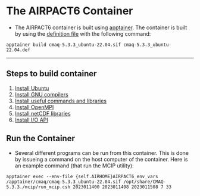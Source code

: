 # The AIRPACT6 Container {.unnumbered}

- The AIRPACT6 container is built using [apptainer](https://apptainer.org). The container is built by using the [definition file](../dev/apptainer/cmaqv5.3.3_ubuntu22.04.def) with the following command:

```
apptainer build cmaq-5.3.3_ubuntu-22.04.sif cmaq-5.3.3_ubuntu-22.04.def
```

---

## Steps to build container

1. [Install Ubuntu](ubuntu.qmd)
2. [Install GNU compilers](gnu_compilers.qmd)
3. [Install useful commands and libraries](useful.qmd)
4. [Install OpenMPI](openmpi.qmd)
5. [Install netCDF libraries](netcdf.qmd)
6. [Install I/O API](ioapi.qmd)

## Run the Container

- Several different programs can be run from this container. This is done by issueing a command on the host computer of the container. Here is an example command (that run the MCIP utility):

```
apptainer exec --env-file {self.AIRHOME}AIRPACT6_env_vars /apptainer/cmaq/cmaq-5.3.3_ubuntu-22.04.sif /opt/share/CMAQ-5.3.3./mcip/run_mcip.csh 2023011400 2023011408 2023011508 7 33
```